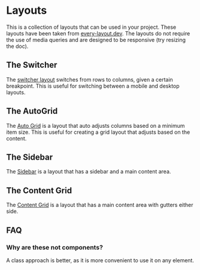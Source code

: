 

# Layouts

This is a collection of layouts that can be used in your project. These layouts have been taken from [every-layout.dev](https://every-layout.dev/).
The layouts do not require the use of media queries and are designed to be responsive (try resizing the doc).


## The Switcher

The [switcher layout](?path=/docs/layouts-switcher--docs) switches from rows to columns, given a certain breakpoint. This is useful for switching between a mobile and desktop layouts.

<Story of={SwitcherStories.Gap} />


## The AutoGrid

The [Auto Grid](?path=/docs/layouts-autogrid--docs) is a layout that auto adjusts columns based on a minimum item size. This is useful for creating a grid layout that adjusts based on the content.


<Story of={AutoGridStories.Fit} />

## The Sidebar 

The [Sidebar](?path=/docs/layouts-sidebar--docs) is a layout that has a sidebar and a main content area.

<Story of={SidebarStories.Left} />

## The Content Grid 

The [Content Grid](?path=/docs/layouts-contentgrid--docs) is a layout that has a main content area with gutters either side.

<Story of={ContentGridStories.Breakout} />



## FAQ 

### Why are these not components?

A class approach is better, as it is more convenient to use it on any element.
